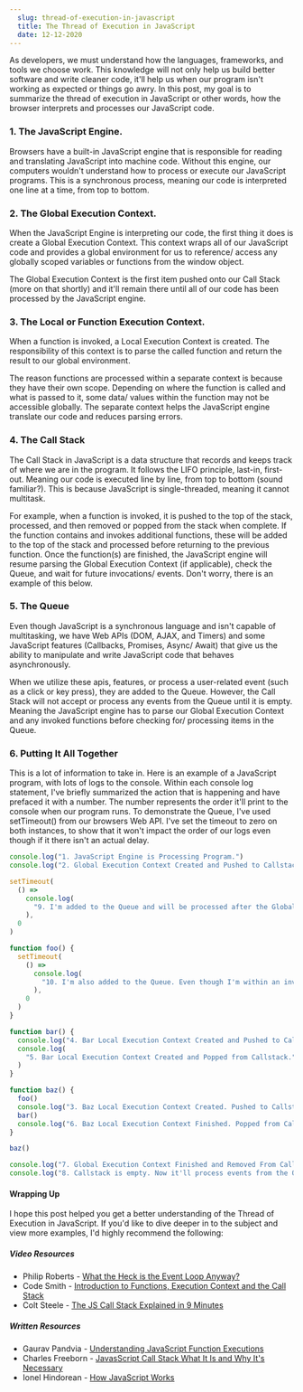 ```yaml
---
  slug: thread-of-execution-in-javascript
  title: The Thread of Execution in JavaScript
  date: 12-12-2020
---
```


As developers, we must understand how the languages, frameworks, and tools we choose work. This knowledge will not only help us build better software and write cleaner code, it'll help us when our program isn't working as expected or things go awry. In this post, my goal is to summarize the thread of execution in JavaScript or other words, how the browser interprets and processes our JavaScript code.

### 1. The JavaScript Engine.

Browsers have a built-in JavaScript engine that is responsible for reading and translating JavaScript into machine code. Without this engine, our computers wouldn't understand how to process or execute our JavaScript programs. This is a synchronous process, meaning our code is interpreted one line at a time, from top to bottom.

### 2. The Global Execution Context.

When the JavaScript Engine is interpreting our code, the first thing it does is create a Global Execution Context. This context wraps all of our JavaScript code and provides a global environment for us to reference/ access any globally scoped variables or functions from the window object.

The Global Execution Context is the first item pushed onto our Call Stack (more on that shortly) and it'll remain there until all of our code has been processed by the JavaScript engine.

### 3. The Local or Function Execution Context.

When a function is invoked, a Local Execution Context is created. The responsibility of this context is to parse the called function and return the result to our global environment.

The reason functions are processed within a separate context is because they have their own scope. Depending on where the function is called and what is passed to it, some data/ values within the function may not be accessible globally. The separate context helps the JavaScript engine translate our code and reduces parsing errors.

### 4. The Call Stack

The Call Stack in JavaScript is a data structure that records and keeps track of where we are in the program. It follows the LIFO principle, last-in, first-out. Meaning our code is executed line by line, from top to bottom (sound familiar?). This is because JavaScript is single-threaded, meaning it cannot multitask.

For example, when a function is invoked, it is pushed to the top of the stack, processed, and then removed or popped from the stack when complete. If the function contains and invokes additional functions, these will be added to the top of the stack and processed before returning to the previous function. Once the function(s) are finished, the JavaScript engine will resume parsing the Global Execution Context (if applicable), check the Queue, and wait for future invocations/ events. Don't worry, there is an example of this below.

### 5. The Queue

Even though JavaScript is a synchronous language and isn't capable of multitasking, we have Web APIs (DOM, AJAX, and Timers) and some JavaScript features (Callbacks, Promises, Async/ Await) that give us the ability to manipulate and write JavaScript code that behaves asynchronously.

When we utilize these apis, features, or process a user-related event (such as a click or key press), they are added to the Queue. However, the Call Stack will not accept or process any events from the Queue until it is empty. Meaning the JavaScript engine has to parse our Global Execution Context and any invoked functions before checking for/ processing items in the Queue.

### 6. Putting It All Together

This is a lot of information to take in. Here is an example of a JavaScript program, with lots of logs to the console. Within each console log statement, I've briefly summarized the action that is happening and have prefaced it with a number. The number represents the order it'll print to the console when our program runs. To demonstrate the Queue, I've used setTimeout() from our browsers Web API. I've set the timeout to zero on both instances, to show that it won't impact the order of our logs even though if it there isn't an actual delay.

```javascript
console.log("1. JavaScript Engine is Processing Program.")
console.log("2. Global Execution Context Created and Pushed to Callstack.")

setTimeout(
  () =>
    console.log(
      "9. I'm added to the Queue and will be processed after the Global Execution Context."
    ),
  0
)

function foo() {
  setTimeout(
    () =>
      console.log(
        "10. I'm also added to the Queue. Even though I'm within an invoked function."
      ),
    0
  )
}

function bar() {
  console.log("4. Bar Local Execution Context Created and Pushed to Callstack.")
  console.log(
    "5. Bar Local Execution Context Created and Popped from Callstack."
  )
}

function baz() {
  foo()
  console.log("3. Baz Local Execution Context Created. Pushed to Callstack.")
  bar()
  console.log("6. Baz Local Execution Context Finished. Popped from Callstack.")
}

baz()

console.log("7. Global Execution Context Finished and Removed From Callstack.")
console.log("8. Callstack is empty. Now it'll process events from the Queue.")
```

#### Wrapping Up

I hope this post helped you get a better understanding of the Thread of Execution in JavaScript. If you'd like to dive deeper in to the subject and view more examples, I'd highly recommend the following:

##### Video Resources

- Philip Roberts - [What the Heck is the Event Loop Anyway?](https://www.youtube.com/watch?v=8aGhZQkoFbQ)
- Code Smith - [Introduction to Functions, Execution Context and the Call Stack](https://www.youtube.com/watch?v=exrc_rLj5iw)
- Colt Steele - [The JS Call Stack Explained in 9 Minutes](https://www.youtube.com/watch?v=W8AeMrVtFLY)

##### Written Resources

- Gaurav Pandvia - [Understanding JavaScript Function Executions](https://medium.com/@gaurav.pandvia/understanding-javascript-function-executions-tasks-event-loop-call-stack-more-part-1-5683dea1f5ec)
- Charles Freeborn - [JavasScript Call Stack What It Is and Why It's Necessary](https://www.freecodecamp.org/news/understanding-the-javascript-call-stack-861e41ae61d4/)
- Ionel Hindorean - [How JavaScript Works](https://medium.com/better-programming/how-javascript-works-1706b9b66c4d)
